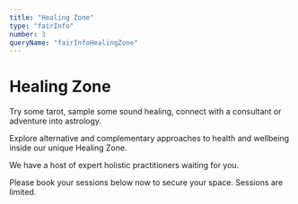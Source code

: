 ```yaml
---
title: "Healing Zone"
type: "fairInfo"
number: 3
queryName: "fairInfoHealingZone"
---
```



# Healing Zone

Try some tarot, sample some sound healing, connect with a consultant
or adventure into astrology.

Explore alternative and complementary approaches to health and wellbeing inside our unique Healing Zone.

We have a host of expert holistic practitioners waiting for you.

Please book your sessions below now to secure your space. Sessions are limited.

<CMHealingZoneSchedule />

<HZDirectory />
